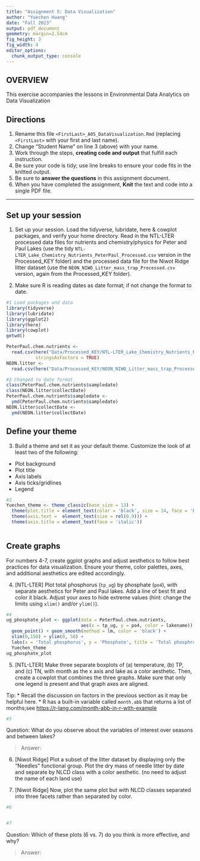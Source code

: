 ```yaml
---
title: "Assignment 5: Data Visualization"
author: "Yuechen Huang"
date: "Fall 2023"
output: pdf_document
geometry: margin=2.54cm
fig_height: 3
fig_width: 4
editor_options: 
  chunk_output_type: console
---
```


## OVERVIEW

This exercise accompanies the lessons in Environmental Data Analytics on Data Visualization 

## Directions
1.  Rename this file `<FirstLast>_A05_DataVisualization.Rmd` (replacing `<FirstLast>` with your first and last name).
2. Change "Student Name" on line 3 (above) with your name.
3. Work through the steps, **creating code and output** that fulfill each instruction.
4. Be sure your code is tidy; use line breaks to ensure your code fits in the knitted output.
5. Be sure to **answer the questions** in this assignment document.
6. When you have completed the assignment, **Knit** the text and code into a single PDF file.

---

## Set up your session 

1. Set up your session. Load the tidyverse, lubridate, here & cowplot packages, and verify your home directory. Read in the NTL-LTER processed data files for nutrients and chemistry/physics for Peter and Paul Lakes (use the tidy `NTL-LTER_Lake_Chemistry_Nutrients_PeterPaul_Processed.csv` version in the Processed_KEY folder) and the processed data file for the Niwot Ridge litter dataset (use the `NEON_NIWO_Litter_mass_trap_Processed.csv` version, again from the Processed_KEY folder). 

2. Make sure R is reading dates as date format; if not change the format to date.

```r
#1 Load packages and data
library(tidyverse)
library(lubridate)
library(ggplot2)
library(here)
library(cowplot)
getwd()

PeterPaul.chem.nutrients <- 
  read.csv(here("Data/Processed_KEY/NTL-LTER_Lake_Chemistry_Nutrients_PeterPaul_Processed.csv"), 
           stringsAsFactors = TRUE)
NEON.litter <- 
  read.csv(here("Data/Processed_KEY/NEON_NIWO_Litter_mass_trap_Processed.csv"), stringsAsFactors = TRUE)

#2 Changed to date format
class(PeterPaul.chem.nutrients$sampledate)
class(NEON.litter$collectDate)
PeterPaul.chem.nutrients$sampledate <- 
  ymd(PeterPaul.chem.nutrients$sampledate)
NEON.litter$collectDate <- 
  ymd(NEON.litter$collectDate)
```
## Define your theme
3. Build a theme and set it as your default theme. Customize the look of at least two of the following: 
 * Plot background
 * Plot title
 * Axis labels
 * Axis ticks/gridlines
 * Legend

```r
#3
Yuechen_theme <- theme_classic(base_size = 13) + 
  theme(plot.title = element_text(color = 'black', size = 14, face = 'bold')) +
  theme(axis.text =  element_text(size = rel(0.9))) + 
  theme(axis.title = element_text(face = 'italic'))
  
```

## Create graphs
For numbers 4-7, create ggplot graphs and adjust aesthetics to follow best practices for data visualization. Ensure your theme, color palettes, axes, and additional aesthetics are edited accordingly.

4. [NTL-LTER] Plot total phosphorus (`tp_ug`) by phosphate (`po4`), with separate aesthetics for Peter and Paul lakes. Add a line of best fit and color it black. Adjust your axes to hide extreme values (hint: change the limits using `xlim()` and/or `ylim()`).

```r
#4 
ug_phosphate_plot <- ggplot(data = PeterPaul.chem.nutrients, 
                            aes(x = tp_ug, y = po4, color = lakename)) +
  geom_point() + geom_smooth(method = lm, color = 'black') +
  xlim(0,150) + ylim(0, 50) + 
  labs(x = 'Total phosphorus', y = 'Phosphate', title = 'Total phosphrus and phosphate in Peter and Paul lakes') + 
  Yuechen_theme
ug_phosphate_plot
```


5. [NTL-LTER] Make three separate boxplots of (a) temperature, (b) TP, and (c) TN, with month as the x axis and lake as a color aesthetic. Then, create a cowplot that combines the three graphs. Make sure that only one legend is present and that graph axes are aligned. 

Tip:
* Recall the discussion on factors in the previous section as it may be helpful here. 
* R has a built-in variable called `month.abb` that returns a list of months;see <https://r-lang.com/month-abb-in-r-with-example>

```r
#5 

```

Question: What do you observe about the variables of interest over seasons and between lakes? 

> Answer: 

6. [Niwot Ridge] Plot a subset of the litter dataset by displaying only the "Needles" functional group. Plot the dry mass of needle litter by date and separate by NLCD class with a color aesthetic. (no need to adjust the name of each land use)

7. [Niwot Ridge] Now, plot the same plot but with NLCD classes separated into three facets rather than separated by color. 

```r
#6


#7


```
Question: Which of these plots (6 vs. 7) do you think is more effective, and why? 

> Answer: